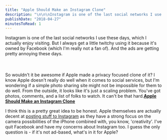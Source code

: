 ```yaml
---
title: "Apple Should Make an Instagram Clone"
description: "\n\n\nInstagram is one of the last social networks I use these days, which I actually enjoy visiting. But I always get a little twitchy using it because it's owned by Facebook (which I'm really not a fan of). And the ads are getting pretty annoying these days.\n\n\n\n\n\nSo wouldn't it be awesome if Apple made a privacy focused clone of it? I know Apple doesn't really do well when it comes to social services, but I'm wondering if a simple photo sharing site might not be impossible for them to do well. Fr"
publishDate: "2018-04-27"
minutesToRead: 1
---
```


<div class="blockquote">
<div><p>Instagram is one of the last social networks I use these days, which I actually enjoy visiting. But I always get a little twitchy using it because it's owned by Facebook (which I'm really not a fan of). And the ads are getting pretty annoying these days.<br />
<br /><br /><br />
So wouldn't it be awesome if Apple made a privacy focused clone of it? I know Apple doesn't really do well when it comes to social services, but I'm wondering if a simple photo sharing site might not be impossible for them to do well. From the outside, it looks like it's just a scaling problem. You've got photos, comments, and a list of folks to watch. It can't be that hard.<strong><a href="http://shapeof.com/archives/2018/4/apple_instagram_clone.html?ref=antonsten.com">Apple Should Make an Instagram Clone</a></strong></p></div>
</div>

<p>I think this is a pretty great idea to be honest. Apple themselves are actually decent at <a href="https://www.instagram.com/apple/?ref=antonsten.com">posting stuff to Instagram</a> as they have a strong focus on the camera possibilities of the iPhone combined with, you know, 'creativity'. I've quit Facebook and have my concerns about Instagram too. I guess the only question is - if it's not ad-based, what's in it for Apple?</p>